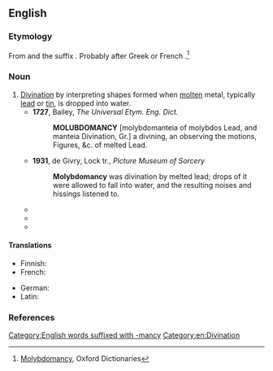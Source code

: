 ==English==
{{wikipedia}}

===Etymology===
From {{uder|en|grc|μόλυβδος||lead}} and the suffix {{m|en|-mancy}}. Probably after Greek {{m|he|μολυβδομαντεία|tr=molybdomanteia}} or French {{m|fr|molybdomancie}}.<ref>[http://www.oxforddictionaries.com/definition/english/molybdomancy Molybdomancy], Oxford Dictionaries</ref>

===Noun===
{{en-noun|-}}

# [[divination|Divination]] by interpreting shapes formed when [[molten]] metal, typically [[lead]] or [[tin]], is dropped into water.
#* '''1727''', Bailey, ''The Universal Etym. Eng. Dict.'' <!--wrong spelling; mention-->
#*: '''MOLUBDOMANCY''' [molybdomanteia of molybdos Lead, and manteia Divination, Gr.] a divining, an observing the motions, Figures, &c. of melted Lead.
#* '''1931''', de Givry, Lock tr., ''Picture Museum of Sorcery'' <!--mention-->
#*: '''Molybdomancy''' was divination by melted lead; drops of it were allowed to fall into water, and the resulting noises and hissings listened to.
#* {{quote-journal|en|1957|Robert Plank|Spontaneous Projection of Meaningful Forms|Journal of Projective Techniques|url=http://books.google.com/books?id=Jr6zAAAAIAAJ&q=molybdomancy|page=146
|passage=The place of '''molybdomancy''' is also to be located in the uncertain border area between spontaneous and solicited projection.}}
#* {{quote-journal|en|year=1971|month=January|author=Tak Hallus|title=Homage|work=Analog Science Fiction / Science Fact|page=67|url=http://books.google.com/books?id=iOJZAAAAMAAJ
|passage=There was a happy group in Tallahassee swapping wives on the basis of '''molybdomancy'''.}}
#* {{quote-book|en|2003|[[w:Raymond Buckland|Raymond Buckland]]|The Fortune-Telling Book|page=199|url=http://books.google.com/books?id=9RwdcbWJVcUC
|passage=Dropping hot lead or tin into water was another method occasionally employed by the Etruscans in a version of '''molybdomancy''', much like ceromancy.}}

====Translations====
{{trans-top|divination by molten metal dropped in water}}
* Finnish: {{t|fi|tinanvalanta}}
* French: {{t+|fr|molybdomancie}}
{{trans-mid}}
* German: {{t+|de|Bleigießen|n}}
* Latin: {{t|la|molybdomantia}}
{{trans-bottom}}

===References===
<references/>

[[Category:English words suffixed with -mancy]]
[[Category:en:Divination]]